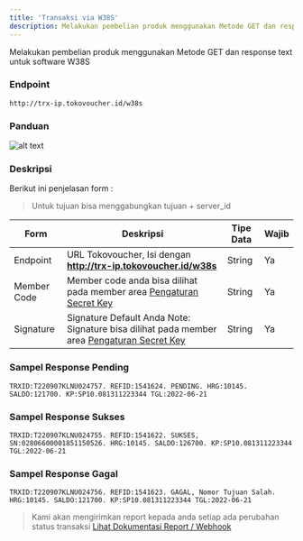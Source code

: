 ```yaml
---
title: 'Transaksi via W38S'
description: Melakukan pembelian produk menggunakan Metode GET dan response text
---
```



Melakukan pembelian produk menggunakan Metode GET dan response text untuk software W38S

### Endpoint

```
http://trx-ip.tokovoucher.id/w38s
```

### Panduan

![alt text](/w38s.png)

### Deskripsi
Berikut ini penjelasan form :
> Untuk tujuan bisa menggabungkan tujuan + server_id

| Form   | Deskripsi                                                                                                              | Tipe Data | Wajib |
|-------------|------------------------------------------------------------------------------------------------------------------------|-----------|-------|
| Endpoint      | URL Tokovoucher, Isi dengan <br/> **http://trx-ip.tokovoucher.id/w38s**   | String    | Ya    |
| Member Code   | Member code anda bisa dilihat pada member area [Pengaturan Secret Key ](https://member.tokovoucher.id/pengaturan/secret-key)                                                                                                       | String    | Ya    |
| Signature   | Signature Default Anda Note: Signature bisa dilihat pada member area [Pengaturan Secret Key ](https://member.tokovoucher.id/pengaturan/secret-key) | String    | Ya    |


### Sampel Response Pending
```
TRXID:T220907KLNU024757. REFID:1541624. PENDING. HRG:10145. SALDO:121700. KP:SP10.081311223344 TGL:2022-06-21
```

### Sampel Response Sukses
```
TRXID:T220907KLNU024755. REFID:1541622. SUKSES, SN:02806600001851150526. HRG:10145. SALDO:126700. KP:SP10.081311223344 TGL:2022-06-21
```
### Sampel Response Gagal
```
TRXID:T220907KLNU024756. REFID:1541623. GAGAL, Nomor Tujuan Salah. HRG:10145. SALDO:121700. KP:SP10.081311223344 TGL:2022-06-21
```


> Kami akan mengirimkan report kepada anda setiap ada perubahan status transaksi
> [Lihat Dokumentasi Report / Webhook](https://docs.tokovoucher.id/webhook/get)
